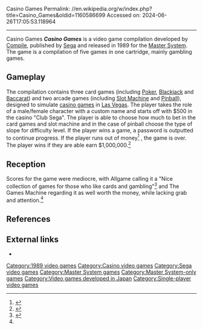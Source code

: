 Casino Games
Permalink: //en.wikipedia.org/w/index.php?title=Casino_Games&oldid=1160586699
Accessed on: 2024-06-26T17:05:53.118964



------
Casino Games
{{short description|1989 video game compilation}}
{{About|the video game|games in casinos|Casino game}}
{{Infobox video game
 |title=Casino Games
 |image=Casino_Games_Cover.jpg
 |caption=Box art
 |developer=[[Compile (company)|Compile]]
 |publisher=[[Sega]]
 |designer=
 |released={{vgrelease|NA|September 1989|EU|November 1989<ref>{{cite magazine |date=October 1989 |title=Casino Games Preview |url=https://retrocdn.net/images/3/39/CVG_UK_095.pdf |magazine=[[Computer and Video Games]] |publisher=[[Future plc]] |issue=95 |page=125}}</ref>}}
 |genre=[[Casino game|Casino]], [[Pinball]]
 |modes=[[Single-player]]
 |platforms=[[Master System]]
 }}
'''''Casino Games''''' is a video game compilation developed by [[Compile (company)|Compile]], published by [[Sega]] and released in 1989 for the [[Master System]]. The game is a compilation of five games in one cartridge, mainly gambling games.

==Gameplay==
The compilation contains three card games (including [[Poker]], [[Blackjack]] and [[Baccarat]]) and two arcade games (including [[Slot Machine]] and [[Pinball]]), designed to simulate [[casino game | casino games]] in [[Las Vegas]]. The player takes the role of a male/female character with a custom name and starts off with $500 in the casino "Club Sega". The player is able to choose how much to bet in the card games and slot machine and in the case of pinball choose the type of slope for difficulty level. If the player wins a game, a password is outputted to continue progress. If the player runs out of money<ref>{{cite web |url=https://www.goldentouchcraps.com/article.php?p=adfile_1460.html |title=Famous rapper artist Drake Loses $27M | publisher=Golden Touch Craps | date=July 23, 2022 | access-date=September 27, 2022}}</ref>
, the game is over. The player wins if they are able earn $1,000,000.<ref>{{cite book |url=https://segaretro.org/images/6/6e/Casinogames_sms_us_manual.pdf |date=1989 |title=Casino Games Manual |publisher=[[Sega]]}}</ref>

==Reception==
{{Video game reviews
<!-- Reviewers -->
 | 1UP = 78%<ref>{{cite web|author=Sanjuro |title=1UP! Casino Games (SMS) |url=http://www.1up-games.com/sms/casinogames.html |publisher= |date=September 24, 2012 |accessdate=June 12, 2019}}</ref>
 | rev1 = [[The Games Machine]]
 | rev1Score = 70%<ref name="GMachine-CGames">{{cite magazine |last=Lapworth |first=Warren |date=February 1990 |title=Casino Games Preview |url=https://archive.org/details/the-games-machine-27/page/n55 |magazine=[[The Games Machine]] |publisher=[[Newsfield Publications]] |issue=27 |page=57}}</ref>
}}
Scores for the game were mediocre, with Allgame calling it a "Nice collection of games for those who like cards and gambling"<ref name="Allgame-CGames">{{cite web |last=Sutyak |first=Jonathan |url=http://www.allgame.com/game.php?id=11992 |title=Casino Games (SMS) - Allgame |publisher=[[Allgame]] |date= | accessdate=June 12, 2019 |archive-url=https://web.archive.org/web/20141114131649/http://www.allgame.com/game.php?id=11992 |archive-date=November 14, 2014}}</ref> and The Games Machine regarding it as well worth the money, while lacking grab and attention.<ref name="GMachine-CGames"/>

==References==
{{reflist}}

==External links==
*{{moby game|id=/casino-games_|name=Casino Games}}

[[Category:1989 video games]]
[[Category:Casino video games]]
[[Category:Sega video games]]
[[Category:Master System games]]
[[Category:Master System-only games]]
[[Category:Video games developed in Japan]]
[[Category:Single-player video games]]